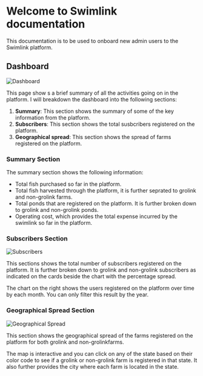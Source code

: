 # Welcome to Swimlink documentation

This  documentation is to be used to onboard new admin users to the Swimlink platform.

## Dashboard

![Dashboard](/dashboard.png)

This page show s a brief summary of all the activities going on in the platform. I will breakdown the dashboard into the following sections:
1. **Summary**: This section shows the summary of some of the key information from the platform.
2. **Subscribers**: This section shows the total susbcribers registered on the platform.
3. **Geographical spread**: This section shows the spread of farms registered on the platform.

### Summary Section

The summary section shows the following information:

- Total fish purchased so far in the platform.
- Total fish harvested through the platform, it is further seprated to grolink and non-grolink farms.
- Total ponds that are registered on the platform. It is further broken down to grolink and non-grolink ponds.
- Operating cost, which provides the total expense incurred by the swimlink so far in the platform.

### Subscribers Section

![Subscribers](/dashboard_subscribers.png)

This sections shows the total number of subscribers registered on the platform. It is further broken down to grolink and non-grolink subscribers as indicated on the cards beside the chart with the percentage spread.

The chart on the right shows the users registered on the platform over time by each month. You can only filter this result by the year.

### Geographical Spread Section

![Geographical Spread](/dashboard_map.gif)

This section shows the geographical spread of the farms registered on the platform for both grolink and non-grolinkfarms.

The map is interactive and you can click on any of the state based on their color code to see if a grolink or non-grolink farm is registered in that state. It also further provides the city where each farm is located in the state.